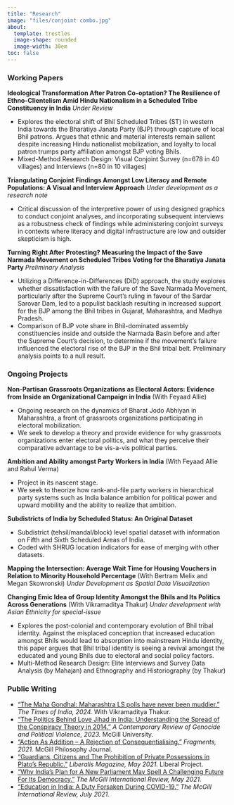 ---
title: "Research"
image: "files/conjoint combo.jpg"
about: 
  template: trestles
  image-shape: rounded
  image-width: 30em
toc: false
---

### Working Papers

**Ideological Transformation After Patron Co-optation? The Resilience of Ethno-Clientelism Amid Hindu Nationalism in a Scheduled Tribe Constituency in India** *Under Review*

-   Explores the electoral shift of Bhil Scheduled Tribes (ST) in western India towards the Bharatiya Janata Party (BJP) through capture of local Bhil patrons. Argues that ethnic and material interests remain salient despite increasing Hindu nationalist mobilization, and loyalty to local patron trumps party affiliation amongst BJP voting Bhils.
-   Mixed-Method Research Design: Visual Conjoint Survey (n=678 in 40 villages) and Interviews (n=80 in 10 villages)

**Triangulating Conjoint Findings Amongst Low Literacy and Remote Populations: A Visual and Interview Approach** *Under development as a research note*

-   Critical discussion of the interpretive power of using designed graphics to conduct conjoint analyses, and incorporating subsequent interviews as a robustness check of findings while administering conjoint surveys in contexts where literacy and digital infrastructure are low and outsider skepticism is high.

**Turning Right After Protesting? Measuring the Impact of the Save Narmada Movement on Scheduled Tribes Voting for the Bharatiya Janata Party** *Preliminary Analysis*

-   Utilizing a Difference-in-Differences (DiD) approach, the study explores whether dissatisfaction with the failure of the Save Narmada Movement, particularly after the Supreme Court's ruling in favour of the Sardar Sarovar Dam, led to a populist backlash resulting in increased support for the BJP among the Bhil tribes in Gujarat, Maharashtra, and Madhya Pradesh.
-   Comparison of BJP vote share in Bhil-dominated assembly constituencies inside and outside the Narmada Basin before and after the Supreme Court's decision, to determine if the movement's failure influenced the electoral rise of the BJP in the Bhil tribal belt. Preliminary analysis points to a null result.

### Ongoing Projects

**Non-Partisan Grassroots Organizations as Electoral Actors: Evidence from Inside an Organizational Campaign in India** (With Feyaad Allie)

-   Ongoing research on the dynamics of Bharat Jodo Abhiyan in Maharashtra, a front of grassroots organizations participating in electoral mobilization.
-   We seek to develop a theory and provide evidence for why grassroots organizations enter electoral politics, and what they perceive their comparative advantage to be vis-a-vis political parties.

**Ambition and Ability amongst Party Workers in India** (With Feyaad Allie and Rahul Verma)

-   Project in its nascent stage.
-   We seek to theorize how rank-and-file party workers in hierarchical party systems such as India balance ambition for political power and upward mobility and the ability to realize that ambition.

**Subdistricts of India by Scheduled Status: An Original Dataset**

-   Subdistrict (tehsil/mandal/block) level spatial dataset with information on Fifth and Sixth Scheduled Areas of India.
-   Coded with SHRUG location indicators for ease of merging with other datasets.

**Mapping the Intersection: Average Wait Time for Housing Vouchers in Relation to Minority Household Percentage** (With Bertram Melix and Megan Skowronski) *Under Development as Spatial Data Visualization*

**Changing Emic Idea of Group Identity Amongst the Bhils and Its Politics Across Generations** (With Vikramaditya Thakur) *Under development with Asian Ethnicity for special-issue*

-   Explores the post-colonial and contemporary evolution of Bhil tribal identity. Against the misplaced conception that increased education amongst Bhils would lead to absorption into mainstream Hindu identity, this paper argues that Bhil tribal identity is seeing a revival amongst the educated and young Bhils due to electoral and social policy factors.
-   Multi-Method Research Design: Elite Interviews and Survey Data Analysis (by Mahajan) and Ethnography and Historiography (by Thakur)

### Public Writing

-   ["The Maha Gondhal: Maharashtra LS polls have never been muddier."](https://timesofindia.indiatimes.com/india/the-maha-gondhal/articleshow/110155097.cms) *The Times of India, 2024.* With Vikramaditya Thakur.
-   ["The Politics Behind Love Jihad in India: Understanding the Spread of the Conspiracy Theory in 2014."](https://crgreview.com/the-politics-behind-love-jihad-in-indiaunderstanding-the-spread-of-the-conspiracy-theory-in-2014/) *A Contemporary Review of Genocide and Political Violence, 2023.* McGill University.
-   ["Action As Addition – A Rejection of Consequentialising."](https://00ff1226-c9ea-453e-baa6-e67819b43f30.filesusr.com/ugd/bc8784_cc48e86634aa4c4ca45aac27c1a3ee11.pdf) *Fragments, 2021.* McGill Philosophy Journal.
-   ["Guardians, Citizens and The Prohibition of Private Possessions in Plato’s Republic."](https://mppsm15.medium.com/guardians-citizens-and-the-prohibition-of-private-possessions-in-platos-republic-bc97976abd9) *Liberalis Magazine, May 2021.* Liberal Project.
-   ["Why India’s Plan for A New Parliament May Spell A Challenging Future For Its Democracy."](https://www.mironline.ca/why-indias-plan-for-a-new-parliament-may-spell-a-challenging-future-for-its-democracy/) *The McGill International Review, May 2021.*
-   ["Education in India: A Duty Forsaken During COVID-19."](https://www.mironline.ca/education-in-india-a-right-forsaken-during-covid-19/) *The McGill International Review, July 2021.*
